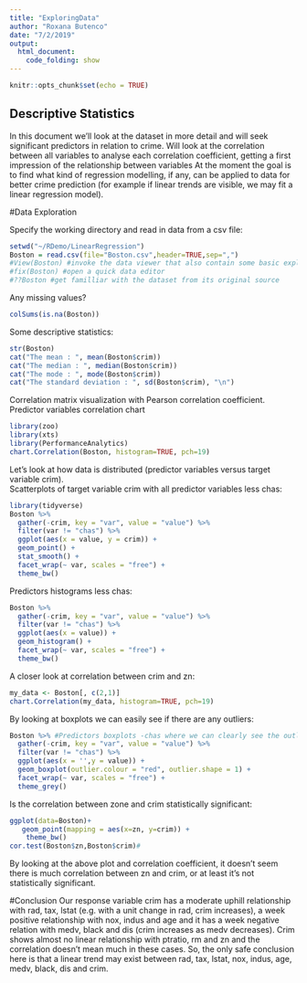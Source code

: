 ```yaml
---
title: "ExploringData"
author: "Roxana Butenco"
date: "7/2/2019"
output:
  html_document: 
    code_folding: show
---
```


```r
knitr::opts_chunk$set(echo = TRUE)
```

## Descriptive Statistics

In this document we'll look at the dataset in more detail and will seek significant predictors in relation to crime. 
Will look at the correlation between all variables to analyse each correlation coefficient, getting a first impression 
of the relationship between variables At the moment the goal is to find what kind of regression modelling, if any, 
can be applied to data for better crime prediction (for example if linear trends are visible, we may fit 
a linear regression model). 

#Data Exploration

Specify the working directory and read in data from a csv file:
```r
setwd("~/RDemo/LinearRegression")
Boston = read.csv(file="Boston.csv",header=TRUE,sep=",")
#View(Boston) #invoke the data viewer that also contain some basic exploratory features
#fix(Boston) #open a quick data editor
#??Boston #get familliar with the dataset from its original source
```
Any missing values?
```r
colSums(is.na(Boston))
```
Some descriptive statistics:
```r
str(Boston)
cat("The mean : ", mean(Boston$crim))
cat("The median : ", median(Boston$crim))
cat("The mode : ", mode(Boston$crim))
cat("The standard deviation : ", sd(Boston$crim), "\n")
```
Correlation matrix visualization with Pearson correlation coefficient.
Predictor variables correlation chart 
```r
library(zoo)
library(xts)
library(PerformanceAnalytics)
chart.Correlation(Boston, histogram=TRUE, pch=19)
```
Let's look at how data is distributed (predictor variables versus target variable crim).  
Scatterplots of target variable crim with all predictor variables less chas:
```r
library(tidyverse)
Boston %>%
  gather(-crim, key = "var", value = "value") %>%
  filter(var != "chas") %>%
  ggplot(aes(x = value, y = crim)) +
  geom_point() +
  stat_smooth() +
  facet_wrap(~ var, scales = "free") +
  theme_bw()
```
Predictors histograms less chas:
```r
Boston %>% 
  gather(-crim, key = "var", value = "value") %>%
  filter(var != "chas") %>%
  ggplot(aes(x = value)) +
  geom_histogram() +
  facet_wrap(~ var, scales = "free") +
  theme_bw()
```
A closer look at correlation between crim and zn: 
```r
my_data <- Boston[, c(2,1)]
chart.Correlation(my_data, histogram=TRUE, pch=19)
```
By looking at boxplots we can easily see if there are any outliers:
```r
Boston %>% #Predictors boxplots -chas where we can clearly see the outliers 
  gather(-crim, key = "var", value = "value") %>%
  filter(var != "chas") %>%
  ggplot(aes(x = '',y = value)) +
  geom_boxplot(outlier.colour = "red", outlier.shape = 1) +
  facet_wrap(~ var, scales = "free") +
  theme_grey()
```
Is the correlation between zone and crim statistically significant:
```r
ggplot(data=Boston)+
   geom_point(mapping = aes(x=zn, y=crim)) +
    theme_bw()
cor.test(Boston$zn,Boston$crim)#
```
By looking at the above plot and correlation coefficient, it doesn't seem there is much correlation between zn and crim, 
or at least it's not statistically significant.

#Conclusion
Our response variable crim has a moderate uphill relationship with rad, tax, lstat (e.g. with a unit change in rad, 
crim increases), a week positive relationship with nox, indus and age and it has a week negative relation with medv, black and dis 
(crim increases as medv decreases). 
Crim shows almost no linear relationship with ptratio, rm and zn and the correlation doesn't mean much in these cases.
So, the only safe conclusion here is that a linear trend may exist between rad, tax, lstat, nox, indus, age, medv, black, dis and crim.